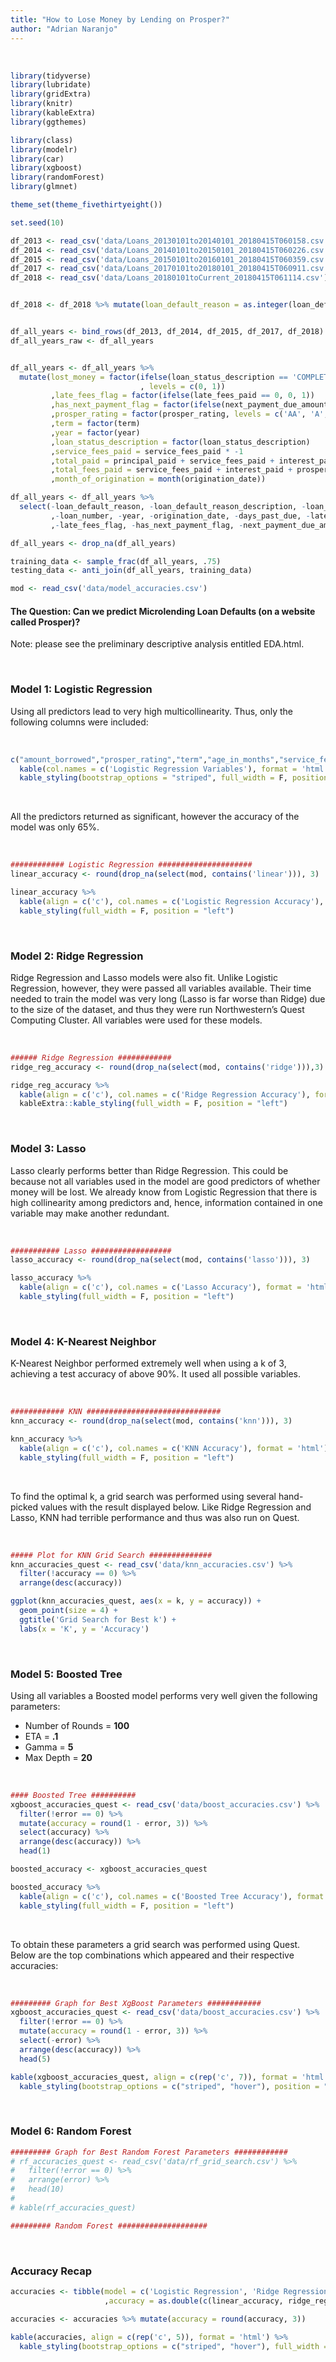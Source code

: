 ```yaml
---
title: "How to Lose Money by Lending on Prosper?"
author: "Adrian Naranjo"
---
```


<br>

```r
library(tidyverse)
library(lubridate)
library(gridExtra)
library(knitr)
library(kableExtra)
library(ggthemes)

library(class)
library(modelr)
library(car)
library(xgboost)
library(randomForest)
library(glmnet)

theme_set(theme_fivethirtyeight())

set.seed(10)

df_2013 <- read_csv('data/Loans_20130101to20140101_20180415T060158.csv') %>% mutate(year = 2013)
df_2014 <- read_csv('data/Loans_20140101to20150101_20180415T060226.csv') %>% mutate(year = 2014)
df_2015 <- read_csv('data/Loans_20150101to20160101_20180415T060359.csv') %>% mutate(year = 2015)
df_2017 <- read_csv('data/Loans_20170101to20180101_20180415T060911.csv') %>% mutate(year = 2017)
df_2018 <- read_csv('data/Loans_20180101toCurrent_20180415T061114.csv') %>% mutate(year = 2018)


df_2018 <- df_2018 %>% mutate(loan_default_reason = as.integer(loan_default_reason))


df_all_years <- bind_rows(df_2013, df_2014, df_2015, df_2017, df_2018)
df_all_years_raw <- df_all_years


df_all_years <- df_all_years %>% 
  mutate(lost_money = factor(ifelse(loan_status_description == 'COMPLETED' & next_payment_due_amount == 0, 0, 1)
                             , levels = c(0, 1))
         ,late_fees_flag = factor(ifelse(late_fees_paid == 0, 0, 1))
         ,has_next_payment_flag = factor(ifelse(next_payment_due_amount == 0, 0, 1), levels = c(0, 1))
         ,prosper_rating = factor(prosper_rating, levels = c('AA', 'A', 'B', 'C', 'D', 'E', 'HR'))
         ,term = factor(term)
         ,year = factor(year)
         ,loan_status_description = factor(loan_status_description)
         ,service_fees_paid = service_fees_paid * -1
         ,total_paid = principal_paid + service_fees_paid + interest_paid + prosper_fees_paid + late_fees_paid
         ,total_fees_paid = service_fees_paid + interest_paid + prosper_fees_paid + late_fees_paid
         ,month_of_origination = month(origination_date))

df_all_years <- df_all_years %>%
  select(-loan_default_reason, -loan_default_reason_description, -loan_status, -loan_status_description
         ,-loan_number, -year, -origination_date, -days_past_due, -late_fees_paid, -debt_sale_proceeds_received
         ,-late_fees_flag, -has_next_payment_flag, -next_payment_due_amount, -next_payment_due_date)

df_all_years <- drop_na(df_all_years)

training_data <- sample_frac(df_all_years, .75)
testing_data <- anti_join(df_all_years, training_data)

mod <- read_csv('data/model_accuracies.csv')
```


#### **The Question**: Can we predict Microlending Loan Defaults (on a website called Prosper)?

Note: please see the preliminary descriptive analysis entitled EDA.html.

<br>

### Model 1: Logistic Regression

Using all predictors lead to very high multicollinearity. Thus, only the following columns were included:

<br>

```r
c("amount_borrowed","prosper_rating","term","age_in_months","service_fees_paid","prosper_fees_paid","lost_money") %>% 
  kable(col.names = c('Logistic Regression Variables'), format = 'html') %>% 
  kable_styling(bootstrap_options = "striped", full_width = F, position = "left")
```

<br>

All the predictors returned as significant, however the accuracy of the model was only 65%.

<br>

```r
############ Logistic Regression #####################
linear_accuracy <- round(drop_na(select(mod, contains('linear'))), 3)

linear_accuracy %>% 
  kable(align = c('c'), col.names = c('Logistic Regression Accuracy'), format = 'html') %>% 
  kable_styling(full_width = F, position = "left")
```

<br>

### Model 2: Ridge Regression

Ridge Regression and Lasso models were also fit. Unlike Logistic Regression, however, they were passed all variables available. Their time needed to train the model was very long (Lasso is far worse than Ridge) due to the size of the dataset, and thus they were run Northwestern's Quest Computing Cluster. All variables were used for these models.

<br>

```r
###### Ridge Regression ############
ridge_reg_accuracy <- round(drop_na(select(mod, contains('ridge'))),3)

ridge_reg_accuracy %>% 
  kable(align = c('c'), col.names = c('Ridge Regression Accuracy'), format = 'html') %>% 
  kableExtra::kable_styling(full_width = F, position = "left")
```

<br>

### Model 3: Lasso

Lasso clearly performs better than Ridge Regression. This could be because not all variables used in the model are good predictors of whether money will be lost. We already know from Logistic Regression that there is high collinearity among predictors and, hence, information contained in one variable may make another redundant. 

<br>

```r
########### Lasso ##################
lasso_accuracy <- round(drop_na(select(mod, contains('lasso'))), 3)

lasso_accuracy %>% 
  kable(align = c('c'), col.names = c('Lasso Accuracy'), format = 'html') %>% 
  kable_styling(full_width = F, position = "left")
```

<br>

### Model 4: K-Nearest Neighbor

K-Nearest Neighbor performed extremely well when using a k of 3, achieving a test accuracy of above 90%. It used all possible variables.

<br>

```r
############ KNN ##############################
knn_accuracy <- round(drop_na(select(mod, contains('knn'))), 3)

knn_accuracy %>% 
  kable(align = c('c'), col.names = c('KNN Accuracy'), format = 'html') %>% 
  kable_styling(full_width = F, position = "left")
```

<br>

To find the optimal k, a grid search was performed using several hand-picked values with the result displayed below. Like Ridge Regression and Lasso, KNN had terrible performance and thus was also run on Quest. 

<br>

```r
##### Plot for KNN Grid Search ##############
knn_accuracies_quest <- read_csv('data/knn_accuracies.csv') %>% 
  filter(!accuracy == 0) %>% 
  arrange(desc(accuracy))

ggplot(knn_accuracies_quest, aes(x = k, y = accuracy)) +
  geom_point(size = 4) +
  ggtitle('Grid Search for Best k') +
  labs(x = 'K', y = 'Accuracy')
```

<br>

### Model 5: Boosted Tree

Using all variables a Boosted model performs very well given the following parameters:

* Number of Rounds = **100**
* ETA = **.1**
* Gamma = **5**
* Max Depth = **20**

<br>

```r
#### Boosted Tree ##########
xgboost_accuracies_quest <- read_csv('data/boost_accuracies.csv') %>% 
  filter(!error == 0) %>% 
  mutate(accuracy = round(1 - error, 3)) %>% 
  select(accuracy) %>% 
  arrange(desc(accuracy)) %>% 
  head(1)

boosted_accuracy <- xgboost_accuracies_quest

boosted_accuracy %>% 
  kable(align = c('c'), col.names = c('Boosted Tree Accuracy'), format = 'html') %>% 
  kable_styling(full_width = F, position = "left")
```

<br>

To obtain these parameters a grid search was performed using Quest. Below are the top combinations which appeared and their respective accuracies:

<br>

```r
######### Graph for Best XgBoost Parameters ############
xgboost_accuracies_quest <- read_csv('data/boost_accuracies.csv') %>% 
  filter(!error == 0) %>% 
  mutate(accuracy = round(1 - error, 3)) %>% 
  select(-error) %>% 
  arrange(desc(accuracy)) %>% 
  head(5) 

kable(xgboost_accuracies_quest, align = c(rep('c', 7)), format = 'html') %>%
  kable_styling(bootstrap_options = c("striped", "hover"), position = "left")
```

<br>

### Model 6: Random Forest

```r
######### Graph for Best Random Forest Parameters ############
# rf_accuracies_quest <- read_csv('data/rf_grid_search.csv') %>% 
#   filter(!error == 0) %>% 
#   arrange(error) %>% 
#   head(10) 
# 
# kable(rf_accuracies_quest)
```

```r
######### Random Forest ####################

```

<br>

### Accuracy Recap

```r
accuracies <- tibble(model = c('Logistic Regression', 'Ridge Regression', 'Lasso', 'KNN', 'Boosted Tree')
                     ,accuracy = as.double(c(linear_accuracy, ridge_reg_accuracy, lasso_accuracy, knn_accuracy, boosted_accuracy))) 

accuracies <- accuracies %>% mutate(accuracy = round(accuracy, 3))

kable(accuracies, align = c(rep('c', 5)), format = 'html') %>%
  kable_styling(bootstrap_options = c("striped", "hover"), full_width = F, position = "left") 
```
